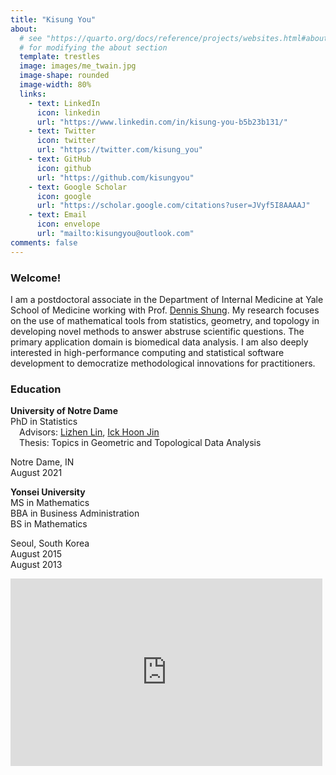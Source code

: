 ```yaml
---
title: "Kisung You"
about:
  # see "https://quarto.org/docs/reference/projects/websites.html#about"
  # for modifying the about section
  template: trestles
  image: images/me_twain.jpg
  image-shape: rounded
  image-width: 80%
  links:
    - text: LinkedIn
      icon: linkedin
      url: "https://www.linkedin.com/in/kisung-you-b5b23b131/"
    - text: Twitter
      icon: twitter
      url: "https://twitter.com/kisung_you"
    - text: GitHub
      icon: github
      url: "https://github.com/kisungyou"
    - text: Google Scholar
      icon: google
      url: "https://scholar.google.com/citations?user=JVyf5I8AAAAJ"
    - text: Email
      icon: envelope
      url: "mailto:kisungyou@outlook.com"
comments: false
---
```


::: column-page
### Welcome!

I am a postdoctoral associate in the Department of Internal Medicine at Yale 
School of Medicine working with Prof. [Dennis Shung](https://medicine.yale.edu/profile/dennis_shung/). 
My research focuses on the use of mathematical tools from statistics, geometry, and topology in developing novel methods to answer abstruse scientific questions. The primary application domain is biomedical data analysis. I am also deeply interested in high-performance computing and statistical software development to democratize methodological innovations for practitioners. 

### Education

::: {.d-flex .justify-content-between}
<div>

**University of Notre Dame**\
PhD in Statistics\
&emsp;Advisors: [Lizhen Lin](https://www3.nd.edu/~llin4/), [Ick Hoon Jin](https://jininus.github.io/)\
&emsp;Thesis: Topics in Geometric and Topological Data Analysis

</div>

::: text-end
Notre Dame, IN\
August 2021
:::
:::

::: {.d-flex .justify-content-between}
**Yonsei University**\
MS in Mathematics\
<!-- #&emsp;Advisor: Yoon-Mo Jung\ -->
BBA in Business Administration\
BS in Mathematics

::: text-end
Seoul, South Korea\
August 2015\
<!-- #\ -->
August 2013
:::
:::


<iframe src="https://www.google.com/maps/embed?pb=!1m18!1m12!1m3!1d2997.1864924501756!2d-72.93329618433494!3d41.30480640907294!2m3!1f0!2f0!3f0!3m2!1i1024!2i768!4f13.1!3m3!1m2!1s0x89e7d84cfdf973cb%3A0x61c848a810d41b22!2s300%20George%2C%20300%20George%20St%2C%20New%20Haven%2C%20CT%2006511!5e0!3m2!1sen!2sus!4v1666278016450!5m2!1sen!2sus" width="99%" height="300px" frameborder="0" style="border:0;" allowfullscreen loading="lazy">


</iframe>
:::
